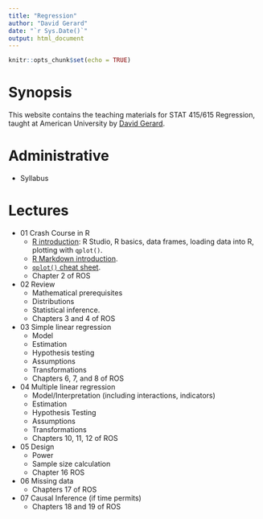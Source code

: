 ```yaml
---
title: "Regression"
author: "David Gerard"
date: "`r Sys.Date()`"
output: html_document
---
```


```r
knitr::opts_chunk$set(echo = TRUE)
```

# Synopsis

This website contains the teaching materials for STAT 415/615 Regression, taught at American 
University by [David Gerard](https://dcgerard.github.io/).

# Administrative

- Syllabus

# Lectures

- 01 Crash Course in R
  - [R introduction](./01_r_intro.html): R Studio, R basics, data frames, loading data into R, plotting with `qplot()`.
  - [R Markdown introduction](01_r_markdown.html).
  - [`qplot()` cheat sheet](./01_qplot_cheatsheet.html).
  - Chapter 2 of ROS
- 02 Review
  - Mathematical prerequisites
  - Distributions
  - Statistical inference.
  - Chapters 3 and 4 of ROS
- 03 Simple linear regression
  - Model
  - Estimation
  - Hypothesis testing
  - Assumptions
  - Transformations
  - Chapters 6, 7, and 8 of ROS
- 04 Multiple linear regression
  - Model/Interpretation (including interactions, indicators)
  - Estimation
  - Hypothesis Testing
  - Assumptions
  - Transformations
  - Chapters 10, 11, 12 of ROS
- 05 Design
  - Power
  - Sample size calculation
  - Chapter 16 ROS
- 06 Missing data
  - Chapters 17 of ROS
- 07 Causal Inference (if time permits)
  - Chapters 18 and 19 of ROS
  
